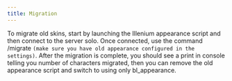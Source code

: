 ```yaml
---
title: Migration
---
```


To migrate old skins, start by launching the Illenium appearance script and then connect to the server solo. Once connected, use the command /migrate `(make sure you have old appearance configured in the settings)`. After the migration is complete, you should see a print in console telling you number of characters migrated, then you can remove the old appearance script and switch to using only bl_appearance.

